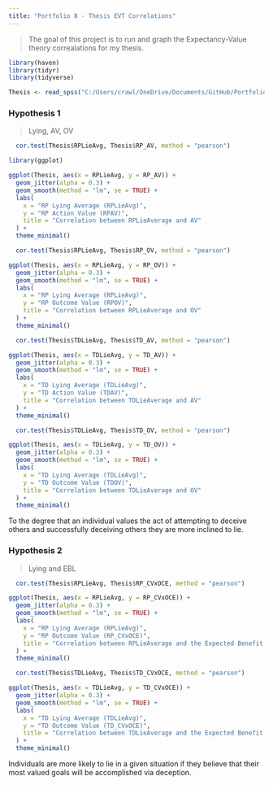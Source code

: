```yaml
---
title: "Portfolio 8 - Thesis EVT Correlations"
---
```


> The goal of this project is to run and graph the Expectancy-Value theory correalations for my thesis. 

```r
library(haven)
library(tidyr)
library(tidyverse)
```



```r
Thesis <- read_spss("C:/Users/crawl/OneDrive/Documents/GitHub/Portfolio/ThesisAllDataNewNew.sav")
```


### Hypothesis 1 
> Lying, AV, OV 

```r
  cor.test(Thesis$RPLieAvg, Thesis$RP_AV, method = "pearson")
```
```r
library(ggplot)
```

```r
ggplot(Thesis, aes(x = RPLieAvg, y = RP_AV)) +
  geom_jitter(alpha = 0.3) + 
  geom_smooth(method = "lm", se = TRUE) +  
  labs(
    x = "RP Lying Average (RPLieAvg)",
    y = "RP Action Value (RPAV)",
    title = "Correlation between RPLieAverage and AV"
  ) +
  theme_minimal()
```


```r
  cor.test(Thesis$RPLieAvg, Thesis$RP_OV, method = "pearson")
```

```r
ggplot(Thesis, aes(x = RPLieAvg, y = RP_OV)) +
  geom_jitter(alpha = 0.3) + 
  geom_smooth(method = "lm", se = TRUE) +  
  labs(
    x = "RP Lying Average (RPLieAvg)",
    y = "RP Outcome Value (RPOV)",
    title = "Correlation between RPLieAverage and OV"
  ) +
  theme_minimal()
```




```r
  cor.test(Thesis$TDLieAvg, Thesis$TD_AV, method = "pearson")
```

```r
ggplot(Thesis, aes(x = TDLieAvg, y = TD_AV)) +
  geom_jitter(alpha = 0.3) + 
  geom_smooth(method = "lm", se = TRUE) +  
  labs(
    x = "TD Lying Average (TDLieAvg)",
    y = "TD Action Value (TDAV)",
    title = "Correlation between TDLieAverage and AV"
  ) +
  theme_minimal()
```

```r
  cor.test(Thesis$TDLieAvg, Thesis$TD_OV, method = "pearson")
```

```r
ggplot(Thesis, aes(x = TDLieAvg, y = TD_OV)) +
  geom_jitter(alpha = 0.3) + 
  geom_smooth(method = "lm", se = TRUE) +  
  labs(
    x = "TD Lying Average (TDLieAvg)",
    y = "TD Outcome Value (TDOV)",
    title = "Correlation between TDLieAverage and OV"
  ) +
  theme_minimal()
```

To the degree that an individual values the act of attempting to deceive others and successfully deceiving others they are more inclined to lie. 

### Hypothesis 2 
> Lying and EBL 


```r
  cor.test(Thesis$RPLieAvg, Thesis$RP_CVxOCE, method = "pearson")
```

```r
ggplot(Thesis, aes(x = RPLieAvg, y = RP_CVxOCE)) +
  geom_jitter(alpha = 0.3) + 
  geom_smooth(method = "lm", se = TRUE) +  
  labs(
    x = "RP Lying Average (RPLieAvg)",
    y = "RP Outcome Value (RP_CVxOCE)",
    title = "Correlation between RPLieAverage and the Expected Benefit of Lying"
  ) +
  theme_minimal()
```


```r
  cor.test(Thesis$TDLieAvg, Thesis$TD_CVxOCE, method = "pearson")
```

```r
ggplot(Thesis, aes(x = TDLieAvg, y = TD_CVxOCE)) +
  geom_jitter(alpha = 0.3) + 
  geom_smooth(method = "lm", se = TRUE) +  
  labs(
    x = "TD Lying Average (TDLieAvg)",
    y = "TD Outcome Value (TD_CVxOCE)",
    title = "Correlation between TDLieAverage and the Expected Benefit of Lying"
  ) +
  theme_minimal()
```

Individuals are more likely to lie in a given situation if they believe that their most valued goals will be accomplished via deception. 


